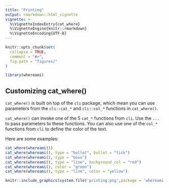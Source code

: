 ```yaml
---
title: "Printing"
output: rmarkdown::html_vignette
vignette: >
  %\VignetteIndexEntry{cat_where}
  %\VignetteEngine{knitr::rmarkdown}
  %\VignetteEncoding{UTF-8}
---
```


```r
knitr::opts_chunk$set(
  collapse = TRUE,
  comment = "#>",
  fig.path = "figures/"
)
```

```r
library(whereami)
```

## Customizing cat_where()

`cat_where()` is built on top of the `cli` package, which mean you can use parameters from the `cli::cat_*` and `cli::col_*` functions in `cat_where()`. 

`cat_where()` can invoke one of the 5 `cat_*` functions from `cli`. Use the `...` to pass parameters to these functions. You can also use one of the `col_*` functions from `cli` to define the color of the text. 

Here are some examples:

```r
cat_where(whereami())
cat_where(whereami(), type = "bullet", bullet = "tick")
cat_where(whereami(), type = "boxx")
cat_where(whereami(), type = "line", background_col = "red")
cat_where(whereami(), color = "green")
cat_where(whereami(), type = "line", color = "yellow")
```

```r
knitr::include_graphics(system.file('printing.png',package = 'whereami'))
```
